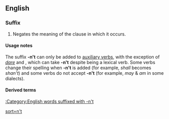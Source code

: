 {{also|not}}
==English==

===Suffix===
{{infl|en|suffix|head=[[n't|-n’t]]|sort=nt}}

# Negates the meaning of the clause in which it occurs.

====Usage notes====
The suffix '''-n't''' can only be added to [[auxiliary verb]]s, with the exception of ''[[dare]]'' and {{term|need}}, which can take '''-n't''' despite being a lexical verb. Some verbs change their spelling when '''-n't''' is added (for example, ''shall'' becomes ''shan't'') and some verbs do not accept '''-n't''' (for example, ''may'' & ''am'' in some dialects).

====Derived terms====
[[:Category:English words suffixed with -n't]]
[[Category:English unproductive suffixes|sort=n't]]